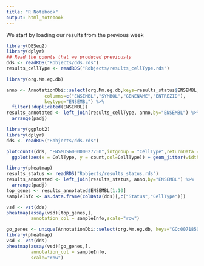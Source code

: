 ```yaml
---
title: "R Notebook"
output: html_notebook
---
```


We start by loading our results from the previous week

```r
library(DESeq2)
library(dplyr)
## Read the counts that we produced previously
dds <- readRDS("Robjects/dds.rds")
results_cellType <- readRDS("Robjects/results_cellType.rds")
```

```r
library(org.Mm.eg.db)

anno <- AnnotationDbi::select(org.Mm.eg.db,keys=results_status$ENSEMBL,
              columns=c("ENSEMBL","SYMBOL","GENENAME","ENTREZID"),
              keytype="ENSEMBL") %>% 
  filter(!duplicated(ENSEMBL))
results_annotated <- left_join(results_cellType, anno,by="ENSEMBL") %>% 
  arrange(padj)
```

```r
library(ggplot2)
library(dplyr)
dds <- readRDS("Robjects/dds.rds")

plotCounts(dds, "ENSMUSG00000027750",intgroup = "CellType",returnData = TRUE) %>% 
  ggplot(aes(x = CellType, y = count,col=CellType)) + geom_jitter(width=0.1) + scale_y_log10()

```

```r
library(pheatmap)
results_status <- readRDS("Robjects/results_status.rds")
results_annotated <- left_join(results_status, anno,by="ENSEMBL") %>% 
  arrange(padj)
top_genes <- results_annotated$ENSEMBL[1:10]
sampleInfo <- as.data.frame(colData(dds)[,c("Status","CellType")])

vsd <- vst(dds)
pheatmap(assay(vsd)[top_genes,],
         annotation_col = sampleInfo,scale="row")
```

```r
go_genes <- unique(AnnotationDbi::select(org.Mm.eg.db, keys="GO:0071850",keytype="GO",columns="ENSEMBL")$ENSEMBL)
library(pheatmap)
vsd <- vst(dds)
pheatmap(assay(vsd)[go_genes,], 
         annotation_col = sampleInfo,
         scale="row")

```